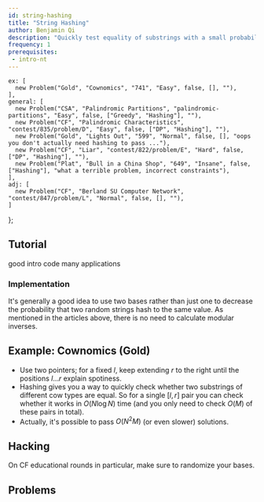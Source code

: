 ```yaml
---
id: string-hashing
title: "String Hashing"
author: Benjamin Qi
description: "Quickly test equality of substrings with a small probability of failure."
frequency: 1
prerequisites:
 - intro-nt
---
```



    ex: [
      new Problem("Gold", "Cownomics", "741", "Easy", false, [], ""),
    ],
    general: [
      new Problem("CSA", "Palindromic Partitions", "palindromic-partitions", "Easy", false, ["Greedy", "Hashing"], ""),
      new Problem("CF", "Palindromic Characteristics", "contest/835/problem/D", "Easy", false, ["DP", "Hashing"], ""),
      new Problem("Gold", "Lights Out", "599", "Normal", false, [], "oops you don't actually need hashing to pass ..."),
      new Problem("CF", "Liar", "contest/822/problem/E", "Hard", false, ["DP", "Hashing"], ""),
      new Problem("Plat", "Bull in a China Shop", "649", "Insane", false, ["Hashing"], "what a terrible problem, incorrect constraints"),
    ],
    adj: [
      new Problem("CF", "Berland SU Computer Network", "contest/847/problem/L", "Normal", false, [], ""),
    ]
};

## Tutorial

<Resources>
  <Resource source="CPH" title="26.3 - String Hashing" starred>good intro</Resource>
  <Resource source="cp-algo" title="String Hashing" url="string/string-hashing.html" starred>code</Resource>
  <Resource source="PAPS" title="14.3 - Hashing" starred>many applications</Resource>

</Resources>

### Implementation

<IncompleteSection />

<Resources>
  <Resource source="Benq" url="https://github.com/bqi343/USACO/blob/master/Implementations/content/strings%20(14)/Light/HashRange%20(14.2).h" title="HashRange"> </Resource>
</Resources>

It's generally a good idea to use two bases rather than just one to decrease the probability that two random strings hash to the same value. As mentioned in the articles above, there is no need to calculate modular inverses.

## Example: Cownomics (Gold)

<Problems problems={problems.ex} />

<Spoiler title="Sketch">

  - Use two pointers; for a fixed $l$, keep extending $r$ to the right until the positions $l\ldots r$ explain spotiness. 
  - Hashing gives you a way to quickly check whether two substrings of different cow types are equal. So for a single $[l,r]$ pair you can check whether it works in $O(N\log N)$ time (and you only need to check $O(M)$ of these pairs in total).
  - Actually, it's possible to pass $O(N^2M)$ (or even slower) solutions.

</Spoiler>


<!-- ## Adjacency Lists

(elaborate)

<Problems problems={problems.adj} />
 -->

## Hacking

<Resources>
  <Resource source="CF" title="dacin21 - Anti-Hash Tests" url="blog/entry/60442">On CF educational rounds in particular, make sure to randomize your bases.</Resource>
</Resources>

## Problems

<Problems problems={problems.general} />